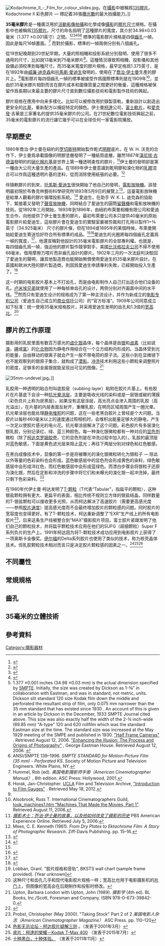 {{roughtranslation|time=2015-09-09T03:47:54+00:00}}
[[File:Kodachrome_II_-_Film_for_colour_slides.jpg|thumb]]，在[[攝影|攝影]]中被稱爲[[135膠片|135膠片]]。Kodachrome II 彩色膠片 — 標記着36張[[曝光數|曝光數]]的最大拍攝能力。]]

'''35毫米膠片'''是一種廣泛用於[[電影|活動影像拍攝]]和化學成像[[攝影|攝影]]的[[膠片尺寸|膠片尺寸]]規格。在攝影中也被稱爲[[135膠片|135膠片]]。尺寸的命名指明了這種膠片的寬度，其介於34.98±0.03毫米（1.377 ±0.001英寸）之間。<ref name="JSMPE May 1954">{{cite journal | url=http://www.archive.org/stream/journalofsociety62socirich#page/395/mode/1up | title=PH22.36-1954, American Standard, Dimensions for 35 mm Motion-Picture Positive Raw Stock | journal=Journal of the SMPTE |date=May 1954 | volume=62 | pages=395 |oclc=5929156}}</ref><ref name="JSMPE May 1930">{{cite journal | url=http://www.archive.org/stream/journalofsociety14socirich#page/552/mode/2up | title=Standards Adopted by the Society of Motion Picture Engineers | author=Society of Motion Picture Engineers | journal=Journal of the Society of Motion Picture Engineers |date=May 1930 | volume=XIV | issue=5 | pages=545–566}}</ref><ref name="JSMPE Oct 1933">{{cite journal | url=http://www.archive.org/stream/journalofsociety21socirich#page/290/mode/2up | title=A Historical Summary of Standardization in the Society of Motion Picture Engineers | author=Jones, Loyd A. | journal=Journal of the Society of Motion Picture Engineers |date=October 1933 | volume=XXI | issue=4 | pages=280–293}}</ref><ref name="JSMPE Dec 1933">{{cite journal |url=http://www.archive.org/stream/journalofsociety21socirich#page/434/mode/2up |title=A Brief History of the Kinetograph, The Kinetoscope and The Kineto-Phonograph| publisher=Society of Motion Picture Engineers | journal=Journal of the Society of Motion Picture Engineers   |volume=XXI | issue=6 |accessdate=March 13, 2012 | author=Dickson, W. K. L. | pages=435–455 |date=December 1933}}</ref><ref name="dicksonsmpte">1.377 ±0.001 inches (34.98 ±0.03 mm) is the actual dimension specified by [[#note-smpte139|SMPTE]]. Initially, the size was created by Dickson as 1-⅜" in collaboration with Eastman, and was in standard, not metric, units. Dickson slit standard 120 size Kodak film down the middle and perforated the resultant strip of film, only 0.075 mm narrower than the 35 mm standard that has existed since 1930  . An account of this is given in an article by Dickson in the December, 1933 SMPTE Journal cited above. This size was also exactly half the width of the 2-¾ inch-wide (69.85 mm) "A-type"  120 and 620 rollfilm which was the standard Eastman size at the time.  The standard size was increased at the May 1929 meeting of the SMPE and published in 1930. [http://www.subclub.org/shop/halframe.htm "Half Frame Cameras"] {{Wayback|url=http://www.subclub.org/shop/halframe.htm |date=20131009110151 }}. Retrieved August 12, 2006. [http://www.eastman.org/fm/mees/htmlsrc/mE12900002_ful.html "Enhancing the Illusion: The Process and Origins of Photography"] {{Wayback|url=http://www.eastman.org/fm/mees/htmlsrc/mE12900002_ful.html |date=20080117183418 }}, George Eastman House. Retrieved August 12, 2006.  {{cite web |url=http://www.subclub.org/shop/halframe.htm |title=存档副本 |accessdate=2006-08-12 |deadurl=no |archiveurl=https://web.archive.org/web/20131009110151/http://www.subclub.org/shop/halframe.htm |archivedate=2013-10-09 }}</ref><ref name="smpte139">ANSI/SMPTE 139–1996. ''SMPTE STANDARD for Motion-Picture Film (35 mm) - Perforated KS.'' Society of Motion Picture and Television Engineers. White Plains, NY.</ref>  標準的電影膠片規格是四個[[膠片齒孔|齒孔]]一幀，因此是每尺16幀畫面。<ref name="acm">Hummel, Rob (ed). ''美国电影摄影师手册（American Cinematographer Manual）'', 8th edition. ASC Press: Hollywood, 2001.</ref> 而對於攝影，標準的一幀兩側分別有八個齒孔。<!-- $ amounts in following do NOT appear in the cit, seem very low for the 2000s—may be a pretext for inserting the link: To print an 80-minute feature film on 35 mm [[film_stock|film stock]] can cost US$1,500 to US$2,500.<ref>Frazer, Bryant. [http://www.studiodaily.com/filmandvideo/currentissue/9520.html Animating a Personal Flash Epic]. ''Studio Daily''. May 22, 2008. Accessed on: May 22, 2008.</ref> -->

從19世紀晚期到20世紀早期，大量的照相機和投影系統分別發明、使用了很多不通用的尺寸，比如說13毫米到75毫米膠片<ref name="gauges">Horak, Jan-Christopher. [[UCLA|UCLA]] Film and Television Archive, [http://old.cinema.ucla.edu/TANK/GaugesHorak.htm "Introduction to Film Gauges"] {{Webarchive|url=https://archive.is/20121212085909/http://old.cinema.ucla.edu/TANK/GaugesHorak.htm |date=2012-12-12 }}. Retrieved May 18, 2012.</ref>。這種情況導致照相機、投影儀和其他設備必須校準到每種尺寸。而35毫米寬度的膠片規格，最早定格爲1.375英寸，是在1892年由[[威廉·迪克森|威廉·迪克森]]和[[托馬斯·愛迪生|托馬斯·愛迪生]]發明的，使用在了[[喬治·伊士曼|喬治·伊士曼]]生產的膠片上。<ref name="dicksonsmpte" />電影膠片每四個齒孔一幀的標準被接受作爲國際標準則是在1909年<ref name="alsobrook">Alsobrook, Russ T. International Cinematographers Guild, [http://www.cameraguild.com/interviews/chat_alsobrook/also took_machines1.htm "Machines That Made the Movies, Part 1"]{{dead link|date=2017年11月 |bot=InternetArchiveBot |fix-attempted=yes }}. Retrieved August 11, 2006.</ref>，並由於35毫米膠片相對而言在膠片成本和圖像質量之間更好的衡量，這種規格被保留作爲長期以來最主要的膠片尺寸直到數位攝影技術和電影製作技術的興起。

膠片规格在應用中向来多樣化。比如可以被修改用於錄製音軌，重新設計以創造出更安全的[[片基|片基]]，重新配方以捕捉特定的顏色。伊士曼[[柯達|柯達]]公司，[[富士軟片|富士軟片]]，和[[愛克發|愛克發]]·吉華是三家著名的提供35毫米膠片的公司。在21世紀數位電影技術興起之前，35毫米的電影膠片的流行讓它幾乎可以在全球任何一家電影院播放。

==早期歷史==
{{Main|電影放映機}}

1880年喬治·伊士曼在紐約的[[罗切斯特|罗切斯特]]開始製作乾式[[明膠|明膠]]底片。在 W. H. 沃克的合作下，伊士曼爲承載圖像的明膠塗層發明了一種紙質底層。雖然1887年[[漢尼拔·古德溫|漢尼拔·古德溫]]發明的的[[硝化棉|硝化棉]][[片基|片基]]是世界上第一種透明柔性的膠片，<ref>[http://www.pbs.org/wgbh/amex/eastman/timeline/index_2.html ''摄影术士：乔治·伊士曼的故事，以及他如何改变了摄影的历史''] {{Wayback|url=http://www.pbs.org/wgbh/amex/eastman/timeline/index_2.html |date=20170327033224 }} PBS American Experience Online. Retrieved July 5, 2006.</ref>伊士曼的發明卻是第一種由大公司大量生產的產品。在1889年伊士曼意識到乾明膠和溴化物的[[乳膠|乳膠]]混合可以作爲這種透明片基的塗料，從而消除使用紙張的必要。<ref>Mees, C. E. Kenneth (1961). ''From Dry Plates to Ektachrome Film: A Story of Photographic Research''. Ziff-Davis Publishing. pp. 15–16.</ref>

伴隨軟膠片的到來，[[托馬斯·愛迪生|托馬斯·愛迪生]]很快開始了他自己的發明，[[電影放映機|電影放映機]]。該發明最初現於布魯克林藝術科學研究所1893年5月9日的展覽上<ref>{{cite book| author = David Robinson| title = 从西洋镜到殿堂：美国电影的诞生（From peep show to palace: the birth of American film）| url = http://books.google.com/?id=3kjkXYdqNQMC| year = 1996| publisher = Columbia University Press| isbn = 978-0-231-10338-1| page = 39 }}</ref>，這臺電影放映機是給單人觀看的膠片循環投影系統。<ref name="hone">{{cite book| title = Eastman Professional Motion Picture Films/| url = http://books.google.com/?id=Z_4VAAAACAAJ| date = 1983-06-01| publisher = Eastman Kodak Co| isbn = 978-0-87985-477-5 }}</ref> 愛迪生，在助手 W. K. L. 迪克森的協助下，緊接着又發明了[[聲音放映機|聲音放映機]]，同時結合了愛迪生的圓筒[[留聲機|留聲機]]和電影放映機的技術。從1892年三月開始，1893年到1896年，由紐約布萊曼相機有限公司和愛迪生合作，向他提供了伊士曼生產的膠片。最初布萊曼公司本只提供40毫米的原始電影膠片給愛迪生，這些膠片會在愛迪生的實驗室裏被剪裁和打孔用以製作1+⅜英寸（34.925毫米） 尺寸的膠片條，但在1894或1895年的某個時候，布萊曼開始給愛迪生寄送恰好符合所有標準的成品。<ref name="JSMPE Dec 1933" /><ref name="John Fullerton 3">{{cite book| author = John Fullerton|author2= Astrid Söderbergh-Widding| title = Moving images: from Edison to the webcam| url = http://books.google.com/?id=9lMAfjLi1LEC| date = June 2000| publisher = John Libbey & Co Ltd| isbn = 978-1-86462-054-2| page = 3 }}</ref>愛迪生的光圈將每四個齒孔定義爲一幀的寬度，<ref name="katz">{{cite book| author = Ephraim Katz| title = The film encyclopedia| url = http://books.google.com/?id=WhB2snVhKLcC| year = 1994| isbn = 978-0-06-273089-3 }}</ref>，他還宣稱對他設計的35毫米電影膠片的全部專利權。也就是，每四個齒孔爲一幀，強迫他的膠片製作競爭對手，美國[[比沃格拉夫公司|比沃格拉夫公司]]不得不使用68毫米，借用摩擦力喂片而非齒孔設計的膠片。1902年三月的一次法庭判決駁回了愛迪生的聲明，讓其他製造商也能開始無償使用愛迪生的35毫米膠片設計。在英國和歐洲大陸的膠片製造商，則因爲愛迪生申請專利失敗，已經開始投入生產了。<ref>{{cite book| last = Musser| first = Charles| title = 电影的诞生：美国银幕到1907（The Emergence of Cinema: The American Screen to 1907）| url = http://books.google.com/?id=IEUMWToGOtUC| year = 1994| publisher = University of California Press| location = Berkeley, Cal.| isbn = 978-0-520-08533-6| pages = 303–313 }}</ref>

这一时期的电影胶片基本上不打齿孔，而是由电影制作人自己打出适合他们设备的孔。[[卢米埃兄弟|卢米埃兄弟]]就使用了一种每帧单齿孔的设计，两侧分别对齐画面中间的水平线。<ref name="lumiere">Lobban, Grant. "胶片规格和音轨", BKSTS wall chart (sample frame provided). [Year unknown]</ref>然而只有爱迪生设计的规格成为了第一种主流设计，并作为新成立的[[电影专利公司|电影专利公司]]（爱迪生自己成立的[[商业信托|商业信托]]公司）的“官方标准”。1909年公司同意成立如下标准：统一使用35毫米规格胶片，并采用爱迪生发明的齿孔和1.3倍的[[宽高比|宽高比]]。<ref>这种尺寸和齿孔几乎和现代电影胶片规格一样；宽高比也用于电影摄影机的[[片门|片门]]上，但图像的宽高会在后期制作和投影时修改。</ref>

==膠片的工作原理==
{{Main|電影膠片|攝影膠片|彩色電影|片基}}

摄影用的乳胶里面有数百万感光的[[卤化银|卤化银]]晶体，每个晶体是由[[银|银]]和[[卤素|卤素]]（比如说[[溴|溴]]，[[碘|碘]]或[[氯|氯]]）的[[化合物|化合物]]因为静电作用结合在一个立方结构内形成的。当晶体受到光的能量，自由移动的银离子就会产生一股不带电荷的原子流。这些小到在显微镜下也不能观察到的银原子集合，就构成了[[潜影|潜影]]。[[冲洗|冲洗]]技术利用这些小颗粒来调整照片的密度，足够多的金属银就能呈现出可见的图像。<ref>Upton, Barbara London with Upton, John (1989). ''摄影学'' (4th ed). BL Books, Inc./Scott, Foresman and Company. ISBN 978-0-673-39842-0.</ref>

[[File:35mm-undevel.jpg|thumb]]。]]

乳胶用一种透明的粘合剂叫底胶层（subbing layer）粘附在胶片片基上。有些胶片在片基底下会涂一种[[抗光晕涂层|抗光晕涂层]]，主要是吸收光线的染料或是一层银或碳的薄膜（彩色负片上称为炭黑层）。如果没有这层涂层，高光亮点会渗入周围的乳胶（高光溢出），在片基的内层表面反射开，重曝乳胶，在明亮区域周围产生一圈光晕。抗光晕涂层也能处理[[静电堆积|静电堆积]]的问题，这在一些老黑白胶片上曾经是个大问题。当胶片以每秒460毫米以上的速度通过照相机时，会堆积出能量足够大的静电，产生一次足以使胶片感光的电火花。抗光晕涂层解决了这个问题。彩色胶片有多层溴化银乳胶，分别记录红、绿、蓝三种颜色。每一种溴化银微粒都有一种对应的[[显色剂|显色剂]]微粒（除了[[柯达克罗姆胶卷|柯达克罗姆胶卷]]，它的显色剂是在冲洗过程中加入的）。乳胶的最顶层对蓝色敏感，下面是黄色滤光层来阻止蓝光；再往下两层分别对绿色和红色敏感。

在黑白成像技术中，显像的第一步是将被曝光的溴化银微粒转化为银粒子 — 除此以外等量的色彩染料也会形成。蓝色敏感层中的显色剂会形成黄色的染料，绿色敏感层中会形成洋红色，而红色敏感层中会形成蓝绿色。而漂白步骤会将银粒子还原为溴化银，然后在定影和冲洗的步骤中将它们和未曝光的溴化银一起冲洗掉，最终只剩下色彩染料。<ref>{{cite book| author = J. Kris Malkiewicz|author2= M. David Mullen| title = 电影拍摄技术：电影制作人和教师的指南（Cinematography: a guide for filmmakers and film teachers）| url = http://books.google.com/?id=fR--7yVROI4C| date = 2005-06-21| publisher = Fireside| isbn = 978-0-7432-6438-9| page = 49 }}</ref>

在1980年代伊士曼·柯达发明了[[T-颗粒胶片|T-颗粒]]（T代表“Tabular”，指扁平的颗粒），这种银盐颗粒拥有更大、更扁平的表面，相比传统不规则立方体的银盐结晶，同样数量的T-银盐颗粒可以接收更多光照，从而柯达解决了高速胶片（需要更高感光度——参照[[胶片速度|胶片速度]]）提高感光度而不会最终增加胶片的颗粒感的问题。同时胶片的宽容度也变得更好。有了T-颗粒技术，柯达重新调整了“EXR”生产线上的所有电影胶片<ref>Probst, Christopher (May 2000). "Taking Stock" Part 2 of 2 ''美国电影人杂志（American Cinematographer Magazine）'' ASC Press. pp. 110–120</ref>，后来这条生产线被整合到“MAX”摄影胶片项目。富士胶片紧跟发明了他们自己的颗粒技术，并将扁平颗粒技术应用在他们的SUFG（超细颗粒）Super F系列负片的生产上。1991年柯达因为将T-颗粒技术成功应用到电影胶片上获得了一项奥斯卡金像奖。[[伊尔福公司|伊尔福]]的Delta系列胶片也使用了类似的技术，称为核壳晶体技术。但乳胶颗粒技术相对而言只是决定胶片颗粒感的因素之一。<ref>[http://www3.xitek.com/papers/fotobug/fotobug312.htm 色影无忌论坛 - 柯达胶片疑解三则] {{Wayback|url=http://www3.xitek.com/papers/fotobug/fotobug312.htm |date=20200821064025 }}。（发表于2001年3月）</ref><ref>[http://visit1992.pixnet.net/blog/post/111278794-%5B%E5%BA%95%E7%89%87%5D%E6%9F%AF%E9%81%94%E6%9C%80%E5%BE%8C%E7%9A%84%E6%A6%AE%E8%80%80%EF%BC%8Dkodak-t-max-400 底片：柯達的榮耀－Kodak T-Max 400] {{Wayback|url=http://visit1992.pixnet.net/blog/post/111278794-%5B%E5%BA%95%E7%89%87%5D%E6%9F%AF%E9%81%94%E6%9C%80%E5%BE%8C%E7%9A%84%E6%A6%AE%E8%80%80%EF%BC%8Dkodak-t-max-400 |date=20200908095229 }}（发表于2015年7月）</ref><ref>[http://www.douban.com/note/175826266/ 十种黑白，十种体验。] {{Wayback|url=http://www.douban.com/note/175826266/ |date=20190616203419 }}（发表于2011年11月）</ref>

==不同屬性==

==常規規格==

==齒孔==

==35毫米的立體技術==

== 參考資料 ==
{{reflist}}

[[Category:摄影器材|Category:摄影器材]]